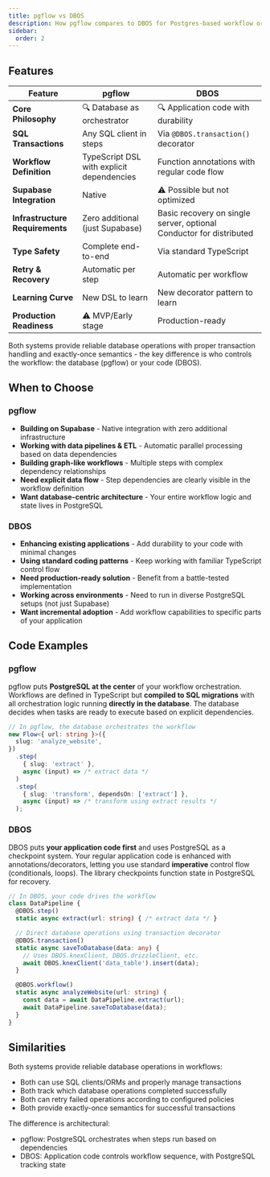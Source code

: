 ```yaml
---
title: pgflow vs DBOS
description: How pgflow compares to DBOS for Postgres-based workflow orchestration
sidebar:
  order: 2
---
```


## Features

| Feature | pgflow | DBOS |
|---------|--------|------|
| **Core Philosophy** | 🔍 Database as orchestrator | 🔍 Application code with durability |
| **SQL Transactions** | Any SQL client in steps | Via `@DBOS.transaction()` decorator |
| **Workflow Definition** | TypeScript DSL with explicit dependencies | Function annotations with regular code flow |
| **Supabase Integration** | Native | ⚠️ Possible but not optimized |
| **Infrastructure Requirements** | Zero additional (just Supabase) | Basic recovery on single server, optional Conductor for distributed |
| **Type Safety** | Complete end-to-end | Via standard TypeScript |
| **Retry & Recovery** | Automatic per step | Automatic per workflow |
| **Learning Curve** | New DSL to learn | New decorator pattern to learn |
| **Production Readiness** | ⚠️ MVP/Early stage | Production-ready |

Both systems provide reliable database operations with proper transaction handling and exactly-once semantics - the key difference is who controls the workflow: the database (pgflow) or your code (DBOS).

## When to Choose

### pgflow
- **Building on Supabase** - Native integration with zero additional infrastructure 
- **Working with data pipelines & ETL** - Automatic parallel processing based on data dependencies
- **Building graph-like workflows** - Multiple steps with complex dependency relationships
- **Need explicit data flow** - Step dependencies are clearly visible in the workflow definition
- **Want database-centric architecture** - Your entire workflow logic and state lives in PostgreSQL

### DBOS
- **Enhancing existing applications** - Add durability to your code with minimal changes
- **Using standard coding patterns** - Keep working with familiar TypeScript control flow
- **Need production-ready solution** - Benefit from a battle-tested implementation
- **Working across environments** - Need to run in diverse PostgreSQL setups (not just Supabase)
- **Want incremental adoption** - Add workflow capabilities to specific parts of your application

## Code Examples

### pgflow

pgflow puts **PostgreSQL at the center** of your workflow orchestration. Workflows are defined in TypeScript but **compiled to SQL migrations** with all orchestration logic running **directly in the database**. The database decides when tasks are ready to execute based on explicit dependencies.

```typescript
// In pgflow, the database orchestrates the workflow
new Flow<{ url: string }>({
  slug: 'analyze_website',
})
  .step(
    { slug: 'extract' },
    async (input) => /* extract data */
  )
  .step(
    { slug: 'transform', dependsOn: ['extract'] },
    async (input) => /* transform using extract results */
  );
```

### DBOS

DBOS puts **your application code first** and uses PostgreSQL as a checkpoint system. Your regular application code is enhanced with annotations/decorators, letting you use standard **imperative** control flow (conditionals, loops). The library checkpoints function state in PostgreSQL for recovery.

```typescript
// In DBOS, your code drives the workflow
class DataPipeline {
  @DBOS.step()
  static async extract(url: string) { /* extract data */ }

  // Direct database operations using transaction decorator
  @DBOS.transaction()
  static async saveToDatabase(data: any) {
    // Uses DBOS.knexClient, DBOS.drizzleClient, etc.
    await DBOS.knexClient('data_table').insert(data);
  }

  @DBOS.workflow()
  static async analyzeWebsite(url: string) {
    const data = await DataPipeline.extract(url);
    await DataPipeline.saveToDatabase(data);
  }
}
```

## Similarities

Both systems provide reliable database operations in workflows:

- Both can use SQL clients/ORMs and properly manage transactions
- Both track which database operations completed successfully
- Both can retry failed operations according to configured policies
- Both provide exactly-once semantics for successful transactions

The difference is architectural:
- pgflow: PostgreSQL orchestrates when steps run based on dependencies
- DBOS: Application code controls workflow sequence, with PostgreSQL tracking state